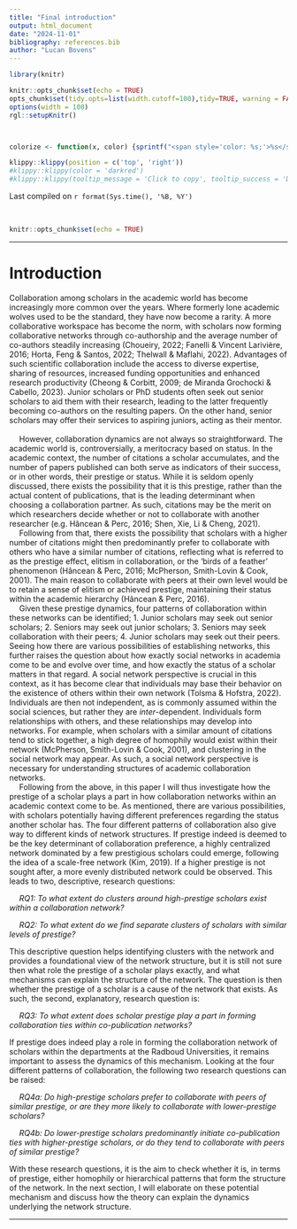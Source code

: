 ```yaml
---
title: "Final introduction"
output: html_document
date: "2024-11-01"
bibliography: references.bib
author: "Lucan Bovens"
---
```


```{=html}
<style>
div {
text-align: justify}
</style>
```

```r
library(knitr)

knitr::opts_chunk$set(echo = TRUE)
opts_chunk$set(tidy.opts=list(width.cutoff=100),tidy=TRUE, warning = FALSE, message = FALSE,comment = "#>", cache=TRUE, class.source=c("test"), class.output=c("test2"))
options(width = 100)
rgl::setupKnitr()



colorize <- function(x, color) {sprintf("<span style='color: %s;'>%s</span>", color, x) }

```

```r
klippy::klippy(position = c('top', 'right'))
#klippy::klippy(color = 'darkred')
#klippy::klippy(tooltip_message = 'Click to copy', tooltip_success = 'Done')
```

Last compiled on `r format(Sys.time(), '%B, %Y')`

<br>

```r
knitr::opts_chunk$set(echo = TRUE)
```

----

# Introduction

Collaboration among scholars in the academic world has become increasingly more common over the years. Where formerly lone academic wolves used to be the standard, they have now become a rarity. A more collaborative workspace has become the norm, with scholars now forming collaborative networks through co-authorship and the average number of co-authors steadily increasing (Choueiry, 2022; Fanelli & Vincent Larivière, 2016; Horta, Feng & Santos, 2022; Thelwall & Maflahi, 2022). Advantages of such scientific collaboration include the access to diverse expertise, sharing of resources, increased funding opportunities and enhanced research productivity (Cheong & Corbitt, 2009; de Miranda Grochocki & Cabello, 2023). Junior scholars or PhD students often seek out senior scholars to aid them with their research, leading to the latter frequently becoming co-authors on the resulting papers. On the other hand, senior scholars may offer their services to aspiring juniors, acting as their mentor. \ 
    
    However, collaboration dynamics are not always so straightforward. The academic world is, controversially, a meritocracy based on status. In the academic context, the number of citations a scholar accumulates, and the number of papers published can both serve as indicators of their success, or in other words, their prestige or status. While it is seldom openly discussed, there exists the possibility that it is this prestige, rather than the actual content of publications, that is the leading determinant when choosing a collaboration partner. As such, citations may be the merit on which researchers decide whether or not to collaborate with another researcher (e.g. Hâncean & Perc, 2016; Shen, Xie, Li & Cheng, 2021). \
  Following from that, there exists the possibility that scholars with a higher number of citations might then predominantly prefer to collaborate with others who have a similar number of citations, reflecting what is referred to as the prestige effect, elitism in collaboration, or the ‘birds of a feather’ phenomenon (Hâncean & Perc, 2016; McPherson, Smith-Lovin & Cook, 2001). The main reason to collaborate with peers at their own level would be to retain a sense of elitism or achieved prestige, maintaining their status within the academic hierarchy (Hâncean & Perc, 2016). \
  Given these prestige dynamics, four patterns of collaboration within these networks can be identified; 1. Junior scholars may seek out senior scholars; 2. Seniors may seek out junior scholars; 3. Seniors may seek collaboration with their peers; 4. Junior scholars may seek out their peers. Seeing how there are various possibilities of establishing networks, this further raises the question about how exactly social networks in academia come to be and evolve over time, and how exactly the status of a scholar matters in that regard. A social network perspective is crucial in this context, as it has become clear that individuals may base their behavior on the existence of others within their own network (Tolsma & Hofstra, 2022). Individuals are then not independent, as is commonly assumed within the social sciences, but rather they are _inter_-dependent. Individuals form relationships with others, and these relationships may develop into networks. For example, when scholars with a similar amount of citations tend to stick together, a high degree of homophily would exist within their network (McPherson, Smith-Lovin & Cook, 2001), and clustering in the social network may appear. As such, a social network perspective is necessary for understanding structures of academic collaboration networks. \
  Following from the above, in this paper I will thus investigate how the prestige of a scholar plays a part in how collaboration networks within an academic context come to be. As mentioned, there are various possibilities, with scholars potentially having different preferences regarding the status another scholar has. The four different patterns of collaboration also give way to different kinds of network structures. If prestige indeed is deemed to be the key determinant of collaboration preference, a highly centralized network dominated by a few prestigious scholars could emerge, following the idea of a scale-free network (Kim, 2019). If a higher prestige is not sought after, a more evenly distributed network could be observed. This leads to two, descriptive, research questions:  \ 

  *RQ1: To what extent do clusters around high-prestige scholars exist within a collaboration network?*\ 

  *RQ2: To what extent do we find separate clusters of scholars with similar levels of prestige?*\ 

This descriptive question helps identifying clusters with the network and provides a foundational view of the network structure, but it is still not sure then what role the prestige of a scholar plays exactly, and what mechanisms can explain the structure of the network. The question is then whether the prestige of a scholar is a cause of the network that exists. As such, the second, explanatory, research question is:

  *RQ3: To what extent does scholar prestige play a part in forming collaboration ties within co-publication networks?*

If prestige does indeed play a role in forming the collaboration network of scholars within the departments at the Radboud Universities, it remains important to assess the dynamics of this mechanism. Looking at the four different patterns of collaboration, the following two research questions can be raised:

  *RQ4a: Do high-prestige scholars prefer to collaborate with peers of similar prestige, or are they more likely to collaborate with lower-prestige scholars?*\ 

  *RQ4b: Do lower-prestige scholars predominantly initiate co-publication ties with higher-prestige scholars, or do they tend to collaborate with peers of similar prestige?*\ 

With these research questions, it is the aim to check whether it is, in terms of prestige, either homophily or hierarchical patterns that form the structure of the network. In the next section, I will elaborate on these potential mechanism and discuss how the theory can explain the dynamics underlying the network structure.  \ 

-------------

